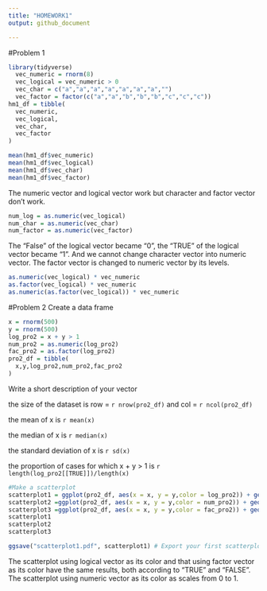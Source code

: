 ```yaml
---
title: "HOMEWORK1"
output: github_document

---
```

#Problem 1
```r
library(tidyverse)
  vec_numeric = rnorm(8)
  vec_logical = vec_numeric > 0
  vec_char = c("a","a","a","a","a","a","a","")
  vec_factor = factor(c("a","a","b","b","b","c","c","c"))
hm1_df = tibble(
  vec_numeric,
  vec_logical,
  vec_char,
  vec_factor
)

mean(hm1_df$vec_numeric)
mean(hm1_df$vec_logical)
mean(hm1_df$vec_char)
mean(hm1_df$vec_factor)
```
The numeric vector and logical vector work but character and factor vector don't work.
```r
num_log = as.numeric(vec_logical) 
num_char = as.numeric(vec_char) 
num_factor = as.numeric(vec_factor)

```
The "False" of the logical vector became "0", the "TRUE" of the logical vector became "1". And we cannot change character vector into numeric vector. The factor vector is changed to numeric vector by its levels.
```r

as.numeric(vec_logical) * vec_numeric
as.factor(vec_logical) * vec_numeric
as.numeric(as.factor(vec_logical)) * vec_numeric
```
#Problem 2
Create a data frame

```r
x = rnorm(500)
y = rnorm(500)
log_pro2 = x + y > 1
num_pro2 = as.numeric(log_pro2)
fac_pro2 = as.factor(log_pro2)
pro2_df = tibble(
  x,y,log_pro2,num_pro2,fac_pro2
)

```
Write a short description of your vector

the size of the dataset is row = `r nrow(pro2_df)` and col = `r ncol(pro2_df)`

the mean of x is `r mean(x)`

the median of x is `r median(x)`

the standard deviation of x is `r sd(x)`

the proportion of cases for which x + y > 1 is `r length(log_pro2[[TRUE]])/length(x)`

```r
#Make a scatterplot
scatterplot1 = ggplot(pro2_df, aes(x = x, y = y,color = log_pro2)) + geom_point()
scatterplot2 =ggplot(pro2_df, aes(x = x, y = y,color = num_pro2)) + geom_point()
scatterplot3 =ggplot(pro2_df, aes(x = x, y = y,color = fac_pro2)) + geom_point()
scatterplot1
scatterplot2
scatterplot3

ggsave("scatterplot1.pdf", scatterplot1) # Export your first scatterplot to your project directory using ggsave
```
The scatterplot using logical vector as its color and that using factor vector as its color have the same results, both according to "TRUE" and "FALSE". The scatterplot using numeric vector as its color as scales from 0 to 1.

